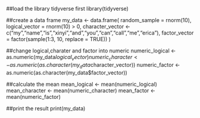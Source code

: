 ##load the library tidyverse first
library(tidyverse)

##create a data frame
my_data <- data.frame(
  random_sample = rnorm(10),
  logical_vector = rnorm(10) > 0,
  character_vector <- c("my","name","is","xinyi","and","you","can","call","me","erica"),
  factor_vector = factor(sample(1:3, 10, replace = TRUE))
)

##change logical,charater and factor into numeric
numeric_logical <- as.numeric(my_data$logical_vector)
numeric_character <- as.numeric(as.character(my_data$character_vector))
numeric_factor <- as.numeric(as.character(my_data$factor_vector))

##calculate the mean
mean_logical <- mean(numeric_logical)
mean_character <- mean(numeric_character)
mean_factor <- mean(numeric_factor)

##print the result
print(my_data)




